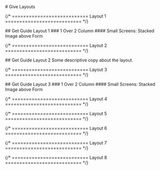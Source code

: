 
<main className="page-main">

<div className="page-title">
# Give Layouts
</div>

{/* =========================== Layout 1 =========================== */}

<div className="intro-wrap">
  ## Get Guide Layout 1
  ### 1 Over 2 Column
  #### Small Screens: Stacked Image above Form
	
</div>

<div className="give-v1">
  <GiveOne />
</div>

{/* =========================== Layout 2 =========================== */}

<div className="intro-wrap">
## Get Guide Layout 2
Some descriptive copy about the layout.
</div>

<GiveTwo />

{/* =========================== Layout 3 =========================== */}

<div className="intro-wrap">
  ## Get Guide Layout 3
  ### 1 Over 2 Column
  #### Small Screens: Stacked Image above Form
	
</div>

<div className="give-v3">
  <GiveThree />
</div>

{/* =========================== Layout 4 =========================== */}

{/* =========================== Layout 5 =========================== */}

{/* =========================== Layout 6 =========================== */}

{/* =========================== Layout 7 =========================== */}

{/* =========================== Layout 8 =========================== */}

</main>